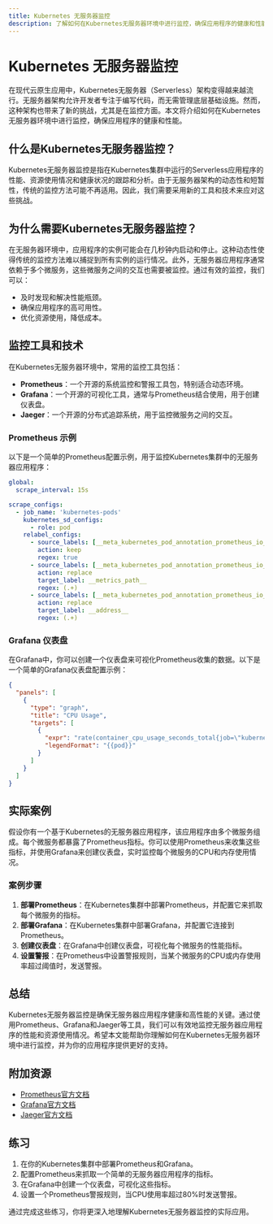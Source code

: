 ```yaml
---
title: Kubernetes 无服务器监控
description: 了解如何在Kubernetes无服务器环境中进行监控，确保应用程序的健康和性能。
---
```


# Kubernetes 无服务器监控

在现代云原生应用中，Kubernetes无服务器（Serverless）架构变得越来越流行。无服务器架构允许开发者专注于编写代码，而无需管理底层基础设施。然而，这种架构也带来了新的挑战，尤其是在监控方面。本文将介绍如何在Kubernetes无服务器环境中进行监控，确保应用程序的健康和性能。

## 什么是Kubernetes无服务器监控？

Kubernetes无服务器监控是指在Kubernetes集群中运行的Serverless应用程序的性能、资源使用情况和健康状况的跟踪和分析。由于无服务器架构的动态性和短暂性，传统的监控方法可能不再适用。因此，我们需要采用新的工具和技术来应对这些挑战。

## 为什么需要Kubernetes无服务器监控？

在无服务器环境中，应用程序的实例可能会在几秒钟内启动和停止。这种动态性使得传统的监控方法难以捕捉到所有实例的运行情况。此外，无服务器应用程序通常依赖于多个微服务，这些微服务之间的交互也需要被监控。通过有效的监控，我们可以：

- 及时发现和解决性能瓶颈。
- 确保应用程序的高可用性。
- 优化资源使用，降低成本。

## 监控工具和技术

在Kubernetes无服务器环境中，常用的监控工具包括：

- **Prometheus**：一个开源的系统监控和警报工具包，特别适合动态环境。
- **Grafana**：一个开源的可视化工具，通常与Prometheus结合使用，用于创建仪表盘。
- **Jaeger**：一个开源的分布式追踪系统，用于监控微服务之间的交互。

### Prometheus 示例

以下是一个简单的Prometheus配置示例，用于监控Kubernetes集群中的无服务器应用程序：

```yaml
global:
  scrape_interval: 15s

scrape_configs:
  - job_name: 'kubernetes-pods'
    kubernetes_sd_configs:
      - role: pod
    relabel_configs:
      - source_labels: [__meta_kubernetes_pod_annotation_prometheus_io_scrape]
        action: keep
        regex: true
      - source_labels: [__meta_kubernetes_pod_annotation_prometheus_io_path]
        action: replace
        target_label: __metrics_path__
        regex: (.+)
      - source_labels: [__meta_kubernetes_pod_annotation_prometheus_io_port]
        action: replace
        target_label: __address__
        regex: (.+)
```

### Grafana 仪表盘

在Grafana中，你可以创建一个仪表盘来可视化Prometheus收集的数据。以下是一个简单的Grafana仪表盘配置示例：

```json
{
  "panels": [
    {
      "type": "graph",
      "title": "CPU Usage",
      "targets": [
        {
          "expr": "rate(container_cpu_usage_seconds_total{job=\"kubernetes-pods\"}[1m])",
          "legendFormat": "{{pod}}"
        }
      ]
    }
  ]
}
```

## 实际案例

假设你有一个基于Kubernetes的无服务器应用程序，该应用程序由多个微服务组成。每个微服务都暴露了Prometheus指标。你可以使用Prometheus来收集这些指标，并使用Grafana来创建仪表盘，实时监控每个微服务的CPU和内存使用情况。

### 案例步骤

1. **部署Prometheus**：在Kubernetes集群中部署Prometheus，并配置它来抓取每个微服务的指标。
2. **部署Grafana**：在Kubernetes集群中部署Grafana，并配置它连接到Prometheus。
3. **创建仪表盘**：在Grafana中创建仪表盘，可视化每个微服务的性能指标。
4. **设置警报**：在Prometheus中设置警报规则，当某个微服务的CPU或内存使用率超过阈值时，发送警报。

## 总结

Kubernetes无服务器监控是确保无服务器应用程序健康和高性能的关键。通过使用Prometheus、Grafana和Jaeger等工具，我们可以有效地监控无服务器应用程序的性能和资源使用情况。希望本文能帮助你理解如何在Kubernetes无服务器环境中进行监控，并为你的应用程序提供更好的支持。

## 附加资源

- [Prometheus官方文档](https://prometheus.io/docs/)
- [Grafana官方文档](https://grafana.com/docs/)
- [Jaeger官方文档](https://www.jaegertracing.io/docs/)

## 练习

1. 在你的Kubernetes集群中部署Prometheus和Grafana。
2. 配置Prometheus来抓取一个简单的无服务器应用程序的指标。
3. 在Grafana中创建一个仪表盘，可视化这些指标。
4. 设置一个Prometheus警报规则，当CPU使用率超过80%时发送警报。

通过完成这些练习，你将更深入地理解Kubernetes无服务器监控的实际应用。